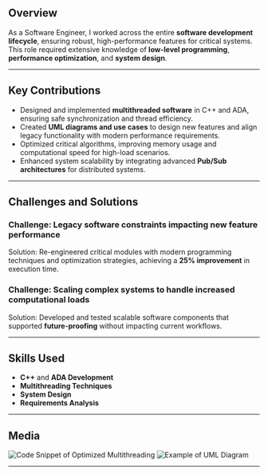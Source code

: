 ## Overview
As a Software Engineer, I worked across the entire **software development lifecycle**, ensuring robust, high-performance features for critical systems. This role required extensive knowledge of **low-level programming**, **performance optimization**, and **system design**.

---

## Key Contributions
- Designed and implemented **multithreaded software** in C++ and ADA, ensuring safe synchronization and thread efficiency.
- Created **UML diagrams and use cases** to design new features and align legacy functionality with modern performance requirements.
- Optimized critical algorithms, improving memory usage and computational speed for high-load scenarios.
- Enhanced system scalability by integrating advanced **Pub/Sub architectures** for distributed systems.

---

## Challenges and Solutions
### Challenge: Legacy software constraints impacting new feature performance
Solution: Re-engineered critical modules with modern programming techniques and optimization strategies, achieving a **25% improvement** in execution time.

### Challenge: Scaling complex systems to handle increased computational loads
Solution: Developed and tested scalable software components that supported **future-proofing** without impacting current workflows.

---

## Skills Used
- **C++** and **ADA Development**
- **Multithreading Techniques**
- **System Design**
- **Requirements Analysis**

---

## Media
![Code Snippet of Optimized Multithreading](#)
![Example of UML Diagram](#)

---

